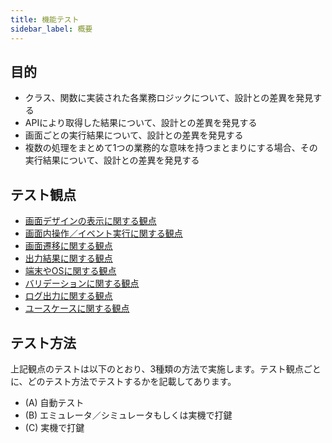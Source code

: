 ```yaml
---
title: 機能テスト
sidebar_label: 概要
---
```


## 目的

- クラス、関数に実装された各業務ロジックについて、設計との差異を発見する
- APIにより取得した結果について、設計との差異を発見する
- 画面ごとの実行結果について、設計との差異を発見する
- 複数の処理をまとめて1つの業務的な意味を持つまとまりにする場合、その実行結果について、設計との差異を発見する

## テスト観点

- [画面デザインの表示に関する観点](functional-testing/screen-design.mdx)
- [画面内操作／イベント実行に関する観点](functional-testing/operation-event.mdx)
- [画面遷移に関する観点](functional-testing/screen-transition.mdx)
- [出力結果に関する観点](functional-testing/screen-design.mdx)
- [端末やOSに関する観点](functional-testing/terminal-os.mdx)
- [バリデーションに関する観点](functional-testing/validation-check.mdx)
- [ログ出力に関する観点](functional-testing/log-output.mdx)
- [ユースケースに関する観点](functional-testing/use-case.mdx)

## テスト方法

上記観点のテストは以下のとおり、3種類の方法で実施します。テスト観点ごとに、どのテスト方法でテストするかを記載してあります。

- (A) 自動テスト
- (B) エミュレータ／シミュレータもしくは実機で打鍵
- (C) 実機で打鍵
